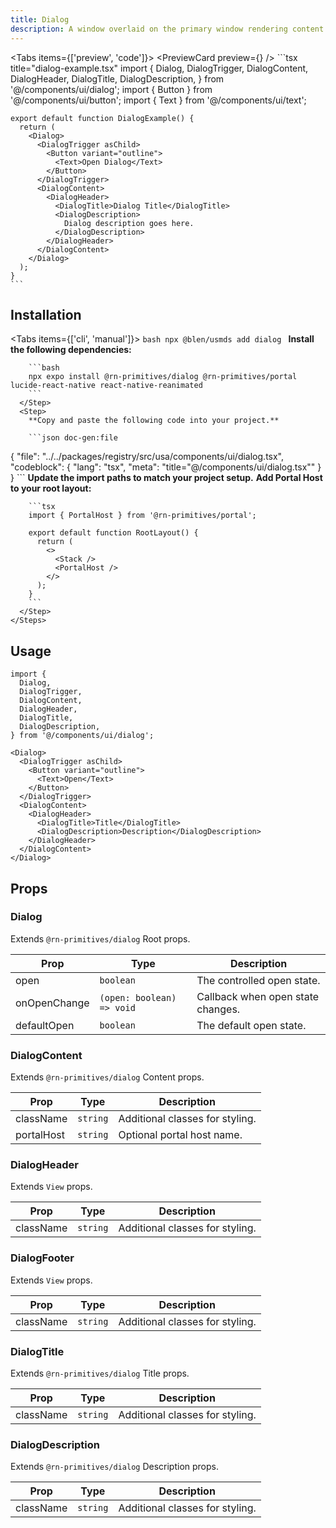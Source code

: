 ```yaml
---
title: Dialog
description: A window overlaid on the primary window rendering content underneath inert.
---
```



<Tabs items={['preview', 'code']}>
  <Tab value="preview">
    <PreviewCard preview={<DialogPreview />} />
  </Tab>
  <Tab value="code">
    ```tsx title="dialog-example.tsx"
    import {
      Dialog,
      DialogTrigger,
      DialogContent,
      DialogHeader,
      DialogTitle,
      DialogDescription,
    } from '@/components/ui/dialog';
    import { Button } from '@/components/ui/button';
    import { Text } from '@/components/ui/text';

    export default function DialogExample() {
      return (
        <Dialog>
          <DialogTrigger asChild>
            <Button variant="outline">
              <Text>Open Dialog</Text>
            </Button>
          </DialogTrigger>
          <DialogContent>
            <DialogHeader>
              <DialogTitle>Dialog Title</DialogTitle>
              <DialogDescription>
                Dialog description goes here.
              </DialogDescription>
            </DialogHeader>
          </DialogContent>
        </Dialog>
      );
    }
    ```
  </Tab>
</Tabs>

## Installation

<Tabs items={['cli', 'manual']}>
  <Tab value="cli">
    ```bash
    npx @blen/usmds add dialog
    ```
  </Tab>
  <Tab value="manual">
    <Steps>
      <Step>
        **Install the following dependencies:**

        ```bash
        npx expo install @rn-primitives/dialog @rn-primitives/portal lucide-react-native react-native-reanimated
        ```
      </Step>
      <Step>
        **Copy and paste the following code into your project.**

        ```json doc-gen:file
{
  "file": "../../packages/registry/src/usa/components/ui/dialog.tsx",
  "codeblock": {
    "lang": "tsx",
    "meta": "title=\"@/components/ui/dialog.tsx\""
  }
}
        ```
      </Step>
      <Step>
        **Update the import paths to match your project setup.**
      </Step>
      <Step>
        **Add Portal Host to your root layout:**

        ```tsx
        import { PortalHost } from '@rn-primitives/portal';

        export default function RootLayout() {
          return (
            <>
              <Stack />
              <PortalHost />
            </>
          );
        }
        ```
      </Step>
    </Steps>
  </Tab>
</Tabs>

## Usage

```tsx
import {
  Dialog,
  DialogTrigger,
  DialogContent,
  DialogHeader,
  DialogTitle,
  DialogDescription,
} from '@/components/ui/dialog';

<Dialog>
  <DialogTrigger asChild>
    <Button variant="outline">
      <Text>Open</Text>
    </Button>
  </DialogTrigger>
  <DialogContent>
    <DialogHeader>
      <DialogTitle>Title</DialogTitle>
      <DialogDescription>Description</DialogDescription>
    </DialogHeader>
  </DialogContent>
</Dialog>
```

## Props

### Dialog

Extends `@rn-primitives/dialog` Root props.

| Prop | Type | Description |
|------|------|-------------|
| open | `boolean` | The controlled open state. |
| onOpenChange | `(open: boolean) => void` | Callback when open state changes. |
| defaultOpen | `boolean` | The default open state. |

### DialogContent

Extends `@rn-primitives/dialog` Content props.

| Prop | Type | Description |
|------|------|-------------|
| className | `string` | Additional classes for styling. |
| portalHost | `string` | Optional portal host name. |

### DialogHeader

Extends `View` props.

| Prop | Type | Description |
|------|------|-------------|
| className | `string` | Additional classes for styling. |

### DialogFooter

Extends `View` props.

| Prop | Type | Description |
|------|------|-------------|
| className | `string` | Additional classes for styling. |

### DialogTitle

Extends `@rn-primitives/dialog` Title props.

| Prop | Type | Description |
|------|------|-------------|
| className | `string` | Additional classes for styling. |

### DialogDescription

Extends `@rn-primitives/dialog` Description props.

| Prop | Type | Description |
|------|------|-------------|
| className | `string` | Additional classes for styling. |

